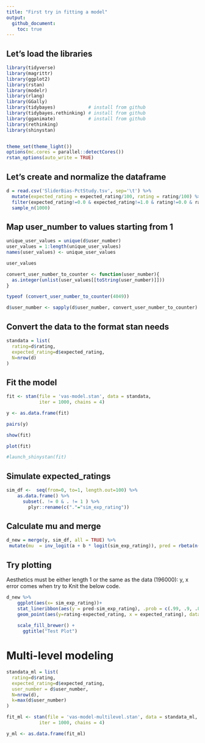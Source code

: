 ```yaml
---
title: "First try in fitting a model"
output:
  github_document:
    toc: true
---
```



## Let's load the libraries

```r
library(tidyverse)
library(magrittr)
library(ggplot2)
library(rstan)
library(modelr)
library(rlang)
library(GGally)
library(tidybayes)            # install from github
library(tidybayes.rethinking) # install from github
library(gganimate)            # install from github
library(rethinking)
library(shinystan)


theme_set(theme_light())
options(mc.cores = parallel::detectCores())
rstan_options(auto_write = TRUE)
```

## Let's create and normalize the dataframe

```r

d = read.csv('SliderBias-PctStudy.tsv', sep='\t') %>%
  mutate(expected_rating = expected_rating/100, rating = rating/100) %>% 
  filter(expected_rating!=0.0 & expected_rating!=1.0 & rating!=0.0 & rating!=1.0) %>% 
  sample_n(1000)

```

## Map user_number to values starting from 1

```r
unique_user_values = unique(d$user_number)
user_values = 1:length(unique_user_values)
names(user_values) <- unique_user_values

```

```r
user_values
```



```r
convert_user_number_to_counter <- function(user_number){
  as.integer(unlist(user_values[[toString(user_number)]]))
}
```



```r
typeof (convert_user_number_to_counter(4049))
```


```r
d$user_number <- sapply(d$user_number, convert_user_number_to_counter)
```



## Convert the data to the format stan needs

```r
standata = list(
  rating=d$rating,
  expected_rating=d$expected_rating,
  N=nrow(d)
)
```

## Fit the model

```r
fit <- stan(file = 'vas-model.stan', data = standata, 
            iter = 1000, chains = 4)
```

```r
y <- as.data.frame(fit) 
```

```r
pairs(y)
```
```r
show(fit)
```

```r
plot(fit)
```

```r
#launch_shinystan(fit)
```


## Simulate expected_ratings
```r

sim_df <-  seq(from=0, to=1, length.out=100) %>% 
    as.data.frame() %>% 
      subset(. != 0 & . != 1 ) %>% 
        plyr::rename(c("."="sim_exp_rating"))

```


## Calculate mu and merge 
```r

d_new = merge(y, sim_df, all = TRUE) %>% 
 mutate(mu  = inv_logit(a + b * logit(sim_exp_rating)), pred = rbeta(n(), (mu * v) , (1 - mu) * v))

```

## Try plotting

Aesthetics must be either length 1 or the same as the data (196000): y, x error comes when try to Knit the below code. 

```r

d_new %>% 
    ggplot(aes(x= sim_exp_rating))+
    stat_lineribbon(aes(y = pred-sim_exp_rating), .prob = c(.99, .9, .8, .5)) +
    geom_point(aes(y=rating-expected_rating, x = expected_rating), data = d, alpha=0.3) +
      
    scale_fill_brewer() +
      ggtitle("Test Plot")

```

# Multi-level modeling

```r
standata_ml = list(
  rating=d$rating,
  expected_rating=d$expected_rating,
  user_number = d$user_number,
  N=nrow(d),
  k=max(d$user_number)
)
```


```r
fit_ml <- stan(file = 'vas-model-multilevel.stan', data = standata_ml, 
            iter = 1000, chains = 4)
```

```r
y_ml <- as.data.frame(fit_ml) 
```


